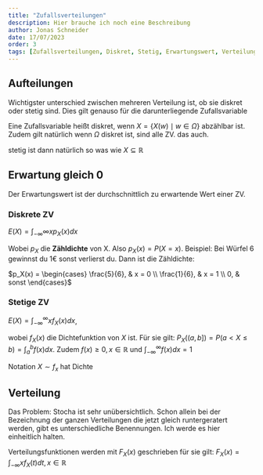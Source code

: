 ```yaml
---
title: "Zufallsverteilungen"
description: Hier brauche ich noch eine Beschreibung
author: Jonas Schneider
date: 17/07/2023
order: 3
tags: [Zufallsverteilungen, Diskret, Stetig, Erwartungswert, Verteilungsfunktion, Dichte]
---
```


## Aufteilungen

Wichtigster unterschied zwischen mehreren Verteilung ist, ob sie diskret oder stetig sind. Dies gilt genauso für die darunterliegende Zufallsvariable

Eine Zufallsvariable heißt diskret, wenn $X = \{X(w) \mid w \in \Omega\}$ abzählbar ist. Zudem gilt natürlich wenn $\Omega$ diskret ist, sind alle ZV. das auch.

stetig ist dann natürlich so was wie $X \subseteq \mathbb{R}$ 

## Erwartung gleich 0

Der Erwartungswert ist der durchschnittlich zu erwartende Wert einer ZV.

### Diskrete ZV

$E(X) = \int_{-\infty}{\infty} x p_X(x) dx$

Wobei $p_X$ die **Zähldichte** von X. Also $p_X(x) = P(X = x)$. Beispiel:
Bei Würfel 6 gewinnst du 1€ sonst verlierst du.
Dann ist die Zähldichte:

$p_X(x) = \begin{cases} \frac{5}{6}, & x = 0 \\ \frac{1}{6}, & x = 1 \\ 0, & sonst \end{cases}$

### Stetige ZV

$E(X) = \int_{-\infty}^{\infty} xf_X(x)dx$,

wobei $f_X(x)$ die Dichtefunktion von $X$ ist.
Für sie gilt:
$P_X((a,b]) = P(a < X \le b) = \int_a^b f(x)dx$. Zudem $f(x) \ge 0, x \in \mathbb{R}$ und $\int_{-\infty}^{\infty} f(x) dx = 1$

Notation $X \sim f_x$ hat Dichte 

## Verteilung

Das Problem: Stocha ist sehr unübersichtlich. Schon allein bei der Bezeichnung der ganzen Verteilungen die jetzt gleich runtergeratert werden, gibt es unterschiedliche Benennungen. Ich werde es hier einheitlich halten.

Verteilungsfunktionen werden mit $F_X(x)$ geschrieben für sie gilt:
$F_X(x) = \int_{-\infty}{x} f_X(t) dt, x \in \mathbb{R}$

